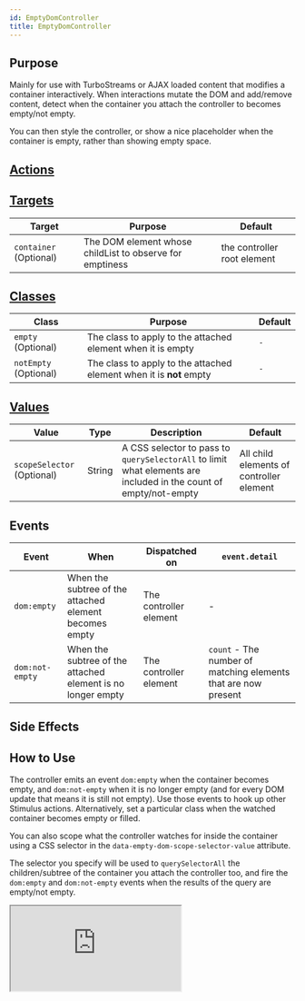 ```yaml
---
id: EmptyDomController
title: EmptyDomController
---
```




## Purpose

Mainly for use with TurboStreams or AJAX loaded content that modifies a container interactively. When interactions mutate the DOM and add/remove content, detect when the container you attach the controller to becomes empty/not empty.

You can then style the controller, or show a nice placeholder when the container is empty, rather than showing empty space.


## [Actions](https://stimulus.hotwire.dev/reference/actions)
<NoActions/>

## [Targets](https://stimulus.hotwire.dev/reference/targets)

| Target | Purpose | Default |
| --- | --- | --- |
| `container` (Optional) | The DOM element whose childList to observe for emptiness | the controller root element |

## [Classes](https://stimulus.hotwire.dev/reference/classes)

| Class | Purpose | Default |
| --- | --- | --- | 
| `empty` (Optional) | The class to apply to the attached element when it is empty | `-` |
| `notEmpty` (Optional) | The class to apply to the attached element when it is **not** empty | `-` |

## [Values](https://stimulus.hotwire.dev/reference/values)

| Value | Type | Description | Default |
| --- | --- | --- | --- |
| `scopeSelector` (Optional) | String | A CSS selector to pass to `querySelectorAll` to limit what elements are included in the count of empty/not-empty | All child elements of controller element |

## Events

| Event | When | Dispatched on | `event.detail` |
| --- | --- | --- | --- |
| `dom:empty` | When the subtree of the attached element becomes empty | The controller element | - |
| `dom:not-empty` | When the subtree of the attached element is no longer empty | The controller element  | `count` - The number of matching elements that are now present |

## Side Effects
<NoSideEffects/>


## How to Use

The controller emits an event `dom:empty` when the container becomes empty, and `dom:not-empty` when it is no longer empty (and for every DOM update that means it is still not empty). Use those events to hook up other Stimulus actions.
Alternatively, set a particular class when the watched container becomes empty or filled.

You can also scope what the controller watches for inside the container using a CSS selector in the `data-empty-dom-scope-selector-value` attribute.

The selector you specify will be used to `querySelectorAll` the children/subtree of the container you attach the controller too, and fire the
`dom:empty` and `dom:not-empty` events when the results of the query are empty/not empty.

<iframe
  src="https://codesandbox.io/embed/emptydomcontroller-7n4t8?fontsize=14&hidenavigation=1&theme=dark"
  style={{width: "100%", height: "500px", border: "0", borderRadius: "4px", overflow: "hidden"}}
  sandbox="allow-forms allow-modals allow-popups allow-presentation allow-same-origin allow-scripts"
/>

